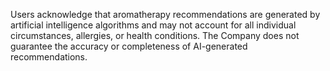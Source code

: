 Users acknowledge that aromatherapy recommendations are generated by artificial intelligence algorithms and may not account for all individual circumstances, allergies, or health conditions. The Company does not guarantee the accuracy or completeness of AI-generated recommendations.